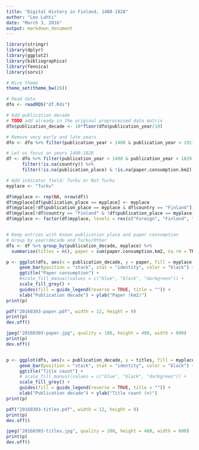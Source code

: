 ```yaml
---
title: "Digital History in Finland, 1488-1828"
author: "Leo Lahti"
date: "March 3, 2016"
output: markdown_document
---
```


```r
library(stringr)
library(dplyr)
library(ggplot2)
library(bibliographica)
library(fennica)
library(sorvi)

# Nice theme
theme_set(theme_bw(26))

# Read data
dfo <- readRDS("df.Rds")

# Add publication decade
# TODO add already in the original preprocessed data matrix
dfo$publication_decade <- 10*floor(dfo$publication_year/10)

# Remove very early and late years
dfo <- dfo %>% filter(publication_year > 1400 & publication_year < 1911)
```


```r
# Let us focus on years 1400-1828
df <- dfo %>% filter(publication_year > 1400 & publication_year < 1829) %>%
      filter(!is.na(country)) %>%
      filter(!is.na(publication_place) & !is.na(paper.consumption.km2) & paper.consumption.km2 > -0.01)

# Add indicator field: Turku or Not Turku
myplace <- "Turku"

df$myplace <- rep(NA, nrow(df))
df$myplace[df$publication_place == myplace] <- myplace
df$myplace[!df$publication_place == myplace & df$country == "Finland"] <- "Finland"
df$myplace[!df$country == "Finland" & !df$publication_place == myplace] <- "Foreign"
df$myplace <- factor(df$myplace, levels = rev(c("Foreign", "Finland", "Turku")))


# Keep entries with known publication place and paper consumption
# Group by year/decade and Turku/Other
dfs <- df %>% group_by(publication_decade, myplace) %>%
  summarise(titles = n(), paper = sum(paper.consumption.km2, na.rm = TRUE))

p <- ggplot(dfs, aes(x = publication_decade, y = paper, fill = myplace, order = -as.numeric(myplace))) +
     geom_bar(position = "stack", stat = "identity", color = "black") +
     ggtitle("Paper consumption") +
     #scale_fill_manual(values = c("blue", "black", "darkgreen")) +
     scale_fill_grey() +
     guides(fill = guide_legend(reverse = TRUE, title = "")) + 
     xlab("Publication decade") + ylab("Paper (km2)")
print(p)

pdf("20160303-paper.pdf", width = 12, height = 9)
print(p)
dev.off()

jpeg("20160303-paper.jpg", quality = 100, height = 480, width = 600)
print(p)
dev.off()


p <- ggplot(dfs, aes(x = publication_decade, y = titles, fill = myplace, order = -as.numeric(myplace))) +
     geom_bar(position = "stack", stat = "identity", color = "black") +
     ggtitle("Title count") +
     # scale_fill_manual(values = c("blue", "black", "darkgreen")) +
     scale_fill_grey() +
     guides(fill = guide_legend(reverse = TRUE, title = "")) +      
     xlab("Publication decade") + ylab("Title count (n)")
print(p)

pdf("20160303-titles.pdf", width = 12, height = 9)
print(p)
dev.off()

jpeg("20160303-titles.jpg", quality = 100, height = 480, width = 600)
print(p)
dev.off()
```
